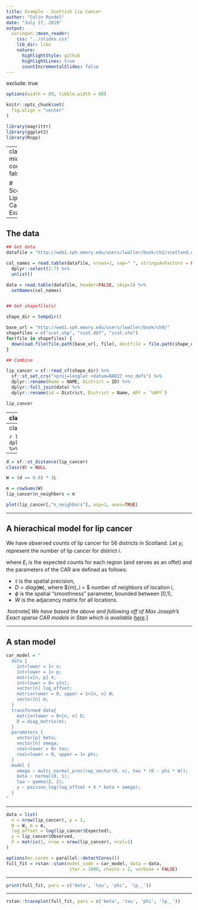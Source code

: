 ```yaml
---
title: Example - Scottish Lip Cancer
author: "Colin Rundel"
date: "July 27, 2019"
output:
  xaringan::moon_reader:
    css: "../slides.css"
    lib_dir: libs
    nature:
      highlightStyle: github
      highlightLines: true
      countIncrementalSlides: false
---
```

exclude: true

```r
options(width = 80, tibble.width = 80)

knitr::opts_chunk$set(
  fig.align = "center"
)

library(magrittr)
library(ggplot2)
library(Rcpp)
```

---
class: middle
count: false

# Scottish Lip Cancer Example

---

## The data

```r
## Get data
datafile = "http://web1.sph.emory.edu/users/lwaller/book/ch2/scotland.dat"

col_names = read.table(datafile, nrows=1, sep=" ", stringsAsFactors = FALSE) %>% 
  dplyr::select(2:7) %>%
  unlist()

data = read.table(datafile, header=FALSE, skip=1) %>%
  setNames(col_names)


## Get shapefile(s)

shape_dir = tempdir()

base_url = "http://web1.sph.emory.edu/users/lwaller/book/ch9/"
shapefiles = c("scot.shp", "scot.dbf", "scot.shx")
for(file in shapefiles) {
  download.file(file.path(base_url, file), destfile = file.path(shape_dir, file), quiet = TRUE)
}

## Combine

lip_cancer = sf::read_sf(shape_dir) %>%
  sf::st_set_crs("+proj=longlat +datum=NAD27 +no_defs") %>%
  dplyr::rename(Name = NAME, District = ID) %>% 
  dplyr::full_join(data) %>%
  dplyr::rename(id = District, District = Name, AFF = `%AFF`)
```

```r
lip_cancer
```

---
class: middle

.pull-left[
```r
lip_cancer %>% dplyr::transmute(log(Observed)) %>% plot(asp=1, breaks=seq(0,5,0.5), axes=TRUE)
```
]

.pull-right[
```r
lip_cancer %>% dplyr::transmute(log(Expected)) %>% plot(asp=1, breaks=seq(0,5,0.5), axes=TRUE)
```
]

---
class: middle

```r
lip_cancer %>% dplyr::transmute(Observed/Expected) %>% plot(asp=1, axes=TRUE)
```

---

```r
d = sf::st_distance(lip_cancer)
class(d) = NULL

W = (d == 0.0) * 1L

m = rowSums(W)
lip_cancer$n_neighbors = m

plot(lip_cancer[,"n_neighbors"], asp=1, axes=TRUE)
```

---

## A hierachical model for lip cancer 

We have observed counts of lip cancer for 56 districts in Scotland. Let $y_i$ represent the number of lip cancer for district $i$.

\begin{aligned}
y_i &\sim \text{Poisson}(\lambda_i) \\
\\
\log(\lambda_i) &= \log(E_i) + x_i \beta + \omega_i \\
\\
\boldsymbol{\omega} &\sim \mathcal{N}(\boldsymbol{0},~[\tau(\boldsymbol{D}-\phi\,\boldsymbol{W})]^{-1})
\end{aligned}


where $E_i$ is the expected counts for each region (and serves as an offet) and the parameters of the CAR are defined as follows:

* $\tau$ is the spatial precision,
* $D = \mathit{diag}(\boldsymbol{m})$, where $\{m\}_i = $ number of neighbors of location i,
* $\phi$ is the spatial "smoothness" parameter, bounded between [0,1),
* $W$ is the adjacency matrix for all locations.


.footnote[
*We have based the above and following off of Max Joseph's Exact sparse CAR models in Stan which is available [here](http://mc-stan.org/users/documentation/case-studies/mbjoseph-CARStan.html).*
]

---

## A stan model

```r
car_model = "
  data {
    int<lower = 1> n;
    int<lower = 1> p;
    matrix[n, p] X;
    int<lower = 0> y[n];
    vector[n] log_offset;
    matrix<lower = 0, upper = 1>[n, n] W;
    vector[n] m;
  }
  transformed data{
    matrix<lower = 0>[n, n] D;
    D = diag_matrix(m);
  }
  parameters {
    vector[p] beta;
    vector[n] omega;
    real<lower = 0> tau;
    real<lower = 0, upper = 1> phi;
  }
  model {
    omega ~ multi_normal_prec(rep_vector(0, n), tau * (D - phi * W));
    beta ~ normal(0, 1);
    tau ~ gamma(2, 2);
    y ~ poisson_log(log_offset + X * beta + omega);
  }
"
```

---

```r
data = list(
  n = nrow(lip_cancer), p = 1,
  W = W, m = m,
  log_offset = log(lip_cancer$Expected),
  y = lip_cancer$Observed,
  X = matrix(1, nrow = nrow(lip_cancer), ncol=1)
) 

options(mc.cores = parallel::detectCores())
full_fit = rstan::stan(model_code = car_model, data = data, 
                        iter = 1000, chains = 2, verbose = FALSE)
```

---

```r
print(full_fit, pars = c('beta', 'tau', 'phi', 'lp__'))
```

---

```r
rstan::traceplot(full_fit, pars = c('beta', 'tau', 'phi', 'lp__'))
```

